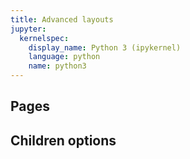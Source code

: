```yaml
---
title: Advanced layouts
jupyter:
  kernelspec:
    display_name: Python 3 (ipykernel)
    language: python
    name: python3
---
```


## Pages

## Children options

## 